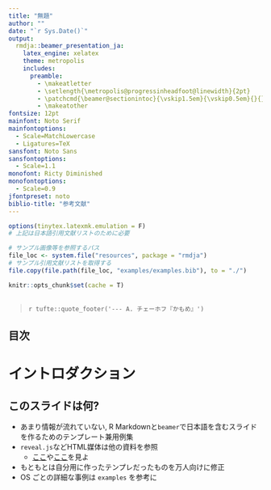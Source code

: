 ```yaml
---
title: "無題"
author: ""
date: "`r Sys.Date()`"
output:
  rmdja::beamer_presentation_ja:
    latex_engine: xelatex
    theme: metropolis
    includes:
      preamble:
        - \makeatletter
        - \setlength{\metropolis@progressinheadfoot@linewidth}{2pt}
        - \patchcmd{\beamer@sectionintoc}{\vskip1.5em}{\vskip0.5em}{}{}
        - \makeatother
fontsize: 12pt
mainfont: Noto Serif
mainfontoptions:
  - Scale=MatchLowercase
  - Ligatures=TeX
sansfont: Noto Sans
sansfontoptions:
  - Scale=1.1
monofont: Ricty Diminished
monofontoptions:
  - Scale=0.9
jfontpreset: noto
biblio-title: "参考文献"
---
```


```r
options(tinytex.latexmk.emulation = F)
# 上記は日本語引用文献リストのために必要

# サンプル画像等を参照するパス
file_loc <- system.file("resources", package = "rmdja")
# サンプル引用文献リストを取得する
file.copy(file.path(file_loc, "examples/examples.bib"), to = "./")

knitr::opts_chunk$set(cache = T)
```

## 

> `\textrm{Нужны новые формы. Новые формы нужны, а если их нет, то лучше ничего не нужно.}`{=latex}
>
> `\textrm{新しいフォーマットが必要なんですよ. 新しいフォーマットが. それがないというなら, いっそ何もないほうがいい.}`{=latex} 
> `r tufte::quote_footer('--- A. チェーホフ『かもめ』')`

## 目次

\tableofcontents[hideallsubsections]

# イントロダクション

## このスライドは何?
* あまり情報が流れていない, R Markdownと`beamer`で日本語を含むスライドを作るためのテンプレート兼用例集
* `reveal.js`などHTML媒体は他の資料を参照
  + [ここ](https://kazutan.github.io/SappoRoR6/rmd_slide.html#/)や[ここ](https://kazutan.github.io/fukuokaR11/intro_rmarkdown_d.html)を見よ
* もともとは自分用に作ったテンプレだったものを万人向けに修正
* OS ごとの詳細な事例は `examples` を参考に
